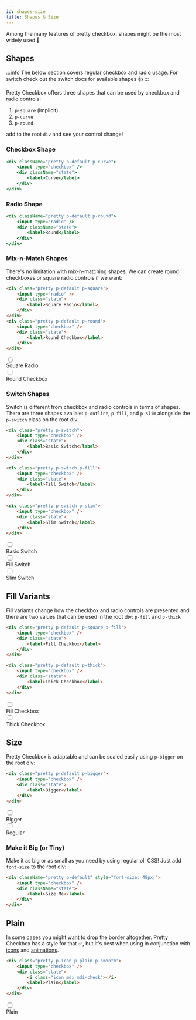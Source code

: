 ```yaml
---
id: shapes-size
title: Shapes & Size
---
```



Among the many features of pretty checkbox, shapes might be the most widely used 🤔

## Shapes

:::info
The below section covers regular checkbox and radio usage. For switch check out the switch docs for available shapes :+1:
:::

Pretty Checkbox offers three shapes that can be used by checkbox and radio controls:

1. `p-square` (implicit)
2. `p-curve`
3. `p-round`

add to the root `div` and see your control change!

### Checkbox Shape

```jsx live
<div className="pretty p-default p-curve">
    <input type="checkbox" />
    <div className="state">
        <label>Curve</label>
    </div>
</div>
```

### Radio Shape

```jsx live
<div className="pretty p-default p-round">
    <input type="radio" />
    <div className="state">
        <label>Round</label>
    </div>
</div>
```

### Mix-n-Match Shapes

There's no limitation with mix-n-matching shapes. We can create round checkboxes or square radio controls if we want:

```html {1,7}
<div class="pretty p-default p-square">
    <input type="radio" />
    <div class="state">
        <label>Square Radio</label>
    </div>
</div>
<div class="pretty p-default p-round">
    <input type="checkbox" />
    <div class="state">
        <label>Round Checkbox</label>
    </div>
</div>
```

<div className="pretty p-default p-square">
    <input type="radio" />
    <div className="state">
        <label>Square Radio</label>
    </div>
</div>
<div className="pretty p-default p-round">
    <input type="checkbox" />
    <div className="state">
        <label>Round Checkbox</label>
    </div>
</div>

### Switch Shapes

Switch is different from checkbox and radio controls in terms of shapes. There are three shapes availale: `p-outline`, `p-fill`, and `p-slim` alongside the `p-switch` class on the root div.

```html {1,8,15}
<div class="pretty p-switch">
    <input type="checkbox" />
    <div class="state">
        <label>Basic Switch</label>
    </div>
</div>

<div class="pretty p-switch p-fill">
    <input type="checkbox" />
    <div class="state">
        <label>Fill Switch</label>
    </div>
</div>

<div class="pretty p-switch p-slim">
    <input type="checkbox" />
    <div class="state">
        <label>Slim Switch</label>
    </div>
</div>
```

<div className="pretty p-switch">
    <input type="checkbox" />
    <div className="state">
        <label>Basic Switch</label>
    </div>
</div>
<div className="pretty p-switch p-fill">
    <input type="checkbox" />
    <div className="state">
        <label>Fill Switch</label>
    </div>
</div>
<div className="pretty p-switch p-slim">
    <input type="checkbox" />
    <div className="state">
        <label>Slim Switch</label>
    </div>
</div>

## Fill Variants

Fill variants change how the checkbox and radio controls are presented and there are two values that can be used in the root div: `p-fill` and `p-thick`

```html {1,8}
<div class="pretty p-default p-square p-fill">
    <input type="checkbox" />
    <div class="state">
        <label>Fill Checkbox</label>
    </div>
</div>

<div class="pretty p-default p-thick">
    <input type="checkbox" />
    <div class="state">
        <label>Thick Checkbox</label>
    </div>
</div>
```

<div className="pretty p-default p-square p-fill">
    <input type="checkbox" />
    <div className="state">
        <label>Fill Checkbox</label>
    </div>
</div>

<div className="pretty p-default p-thick">
    <input type="checkbox" />
    <div className="state">
        <label>Thick Checkbox</label>
    </div>
</div>

## Size

Pretty Checkbox is adaptable and can be scaled easily using `p-bigger` on the root div:

```html {1}
<div class="pretty p-default p-bigger">
    <input type="checkbox" />
    <div class="state">
        <label>Bigger</label>
    </div>
</div>
```

<div className="pretty p-default p-bigger">
    <input type="checkbox" />
    <div className="state">
        <label>Bigger</label>
    </div>
</div>
<div className="pretty p-default">
    <input type="checkbox" />
    <div className="state">
        <label>Regular</label>
    </div>
</div>

### Make it Big (or Tiny)

Make it as big or as small as you need by using regular ol' CSS! Just add `font-size` to the root div:

```html {1}
<div className="pretty p-default" style="font-size: 48px;">
    <input type="checkbox" />
    <div className="state">
        <label>Size Me</label>
    </div>
</div>
```

<ScaleMe />

## Plain

In some cases you might want to drop the border altogether. Pretty Checkbox has a style for that ✅, but it's best when using in conjunction with [icons](icons) and [animations](animations).

```html {1,4}
<div class="pretty p-icon p-plain p-smooth">
    <input type="checkbox" />
    <div class="state">
        <i class="icon mdi mdi-check"></i>
        <label>Plain</label>
    </div>
</div>
```

<div className="pretty p-icon p-plain p-smooth">
    <input type="checkbox" />
    <div className="state">
        <i className="icon mdi mdi-check"></i>
        <label>Plain</label>
    </div>
</div>
